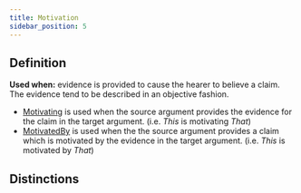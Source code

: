 ```yaml
---
title: Motivation
sidebar_position: 5
---
```


## Definition

**Used when:** evidence is provided to cause the hearer to believe a claim. The evidence tend to be described in an objective fashion. 
- [Motivating](./motivating.mdx) is used when the source argument provides the evidence for the claim in the target argument. (i.e. *This* is motivating *That*)
- [MotivatedBy](./motivatedby.mdx) is used when the the source argument provides a claim which is motivated by the evidence in the target argument. (i.e. *This* is motivated by *That*)

## Distinctions


<Markdown />